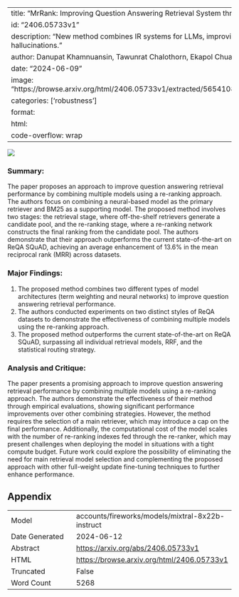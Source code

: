 
---
title: "MrRank: Improving Question Answering Retrieval System through Multi-Result Ranking Model"
id: "2406.05733v1"
description: "New method combines IR systems for LLMs, improving performance and reducing hallucinations."
author: Danupat Khamnuansin, Tawunrat Chalothorn, Ekapol Chuangsuwanich
date: "2024-06-09"
image: "https://browse.arxiv.org/html/2406.05733v1/extracted/5654108/images/fig_system_overview.png"
categories: ['robustness']
format:
  html:
    code-overflow: wrap
---

![](https://browse.arxiv.org/html/2406.05733v1/extracted/5654108/images/fig_system_overview.png)

### Summary:

The paper proposes an approach to improve question answering retrieval performance by combining multiple models using a re-ranking approach. The authors focus on combining a neural-based model as the primary retriever and BM25 as a supporting model. The proposed method involves two stages: the retrieval stage, where off-the-shelf retrievers generate a candidate pool, and the re-ranking stage, where a re-ranking network constructs the final ranking from the candidate pool. The authors demonstrate that their approach outperforms the current state-of-the-art on ReQA SQuAD, achieving an average enhancement of 13.6% in the mean reciprocal rank (MRR) across datasets.

### Major Findings:

1. The proposed method combines two different types of model architectures (term weighting and neural networks) to improve question answering retrieval performance.
2. The authors conducted experiments on two distinct styles of ReQA datasets to demonstrate the effectiveness of combining multiple models using the re-ranking approach.
3. The proposed method outperforms the current state-of-the-art on ReQA SQuAD, surpassing all individual retrieval models, RRF, and the statistical routing strategy.

### Analysis and Critique:

The paper presents a promising approach to improve question answering retrieval performance by combining multiple models using a re-ranking approach. The authors demonstrate the effectiveness of their method through empirical evaluations, showing significant performance improvements over other combining strategies. However, the method requires the selection of a main retriever, which may introduce a cap on the final performance. Additionally, the computational cost of the model scales with the number of re-ranking indexes fed through the re-ranker, which may present challenges when deploying the model in situations with a tight compute budget. Future work could explore the possibility of eliminating the need for main retrieval model selection and complementing the proposed approach with other full-weight update fine-tuning techniques to further enhance performance.

## Appendix

|          |          |
|----------|----------|
| Model     | accounts/fireworks/models/mixtral-8x22b-instruct       |
| Date Generated     | 2024-06-12       |
| Abstract | [https://arxiv.org/abs/2406.05733v1](https://arxiv.org/abs/2406.05733v1)        |
| HTML     | [https://browse.arxiv.org/html/2406.05733v1](https://browse.arxiv.org/html/2406.05733v1)       |
| Truncated       | False       |
| Word Count       | 5268       |